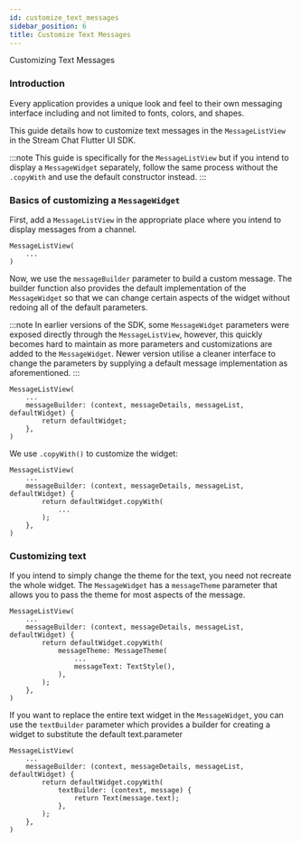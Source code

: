 ```yaml
---
id: customize_text_messages
sidebar_position: 6
title: Customize Text Messages
---
```


Customizing Text Messages

### Introduction

Every application provides a unique look and feel to their own messaging interface including and not
limited to fonts, colors, and shapes.

This guide details how to customize text messages in the `MessageListView` in the Stream Chat Flutter
UI SDK.

:::note
This guide is specifically for the `MessageListView` but if you intend to display a `MessageWidget`
separately, follow the same process without the `.copyWith` and use the default constructor instead.
:::

### Basics of customizing a `MessageWidget`

First, add a `MessageListView` in the appropriate place where you intend to display messages from a
channel.

```
MessageListView(
    ...
)
```

Now, we use the `messageBuilder` parameter to build a custom message. The builder function also provides
the default implementation of the `MessageWidget` so that we can change certain aspects of the widget
without redoing all of the default parameters.

:::note
In earlier versions of the SDK, some `MessageWidget` parameters were exposed directly through the `MessageListView`,
however, this quickly becomes hard to maintain as more parameters and customizations are added to the
`MessageWidget`. Newer version utilise a cleaner interface to change the parameters by supplying a
default message implementation as aforementioned.
:::

```
MessageListView(
    ...
    messageBuilder: (context, messageDetails, messageList, defaultWidget) {
        return defaultWidget;
    },
)
```

We use `.copyWith()` to customize the widget:

```
MessageListView(
    ...
    messageBuilder: (context, messageDetails, messageList, defaultWidget) {
        return defaultWidget.copyWith(
            ...
        );
    },
)
```

### Customizing text

If you intend to simply change the theme for the text, you need not recreate the whole widget. The
`MessageWidget` has a `messageTheme` parameter that allows you to pass the theme for most aspects
of the message.

```
MessageListView(
    ...
    messageBuilder: (context, messageDetails, messageList, defaultWidget) {
        return defaultWidget.copyWith(
            messageTheme: MessageTheme(
                ...
                messageText: TextStyle(),
            ),
        );
    },
)
```

If you want to replace the entire text widget in the `MessageWidget`, you can use the `textBuilder`
parameter which provides a builder for creating a widget to substitute the default text.parameter

```
MessageListView(
    ...
    messageBuilder: (context, messageDetails, messageList, defaultWidget) {
        return defaultWidget.copyWith(
            textBuilder: (context, message) {
                return Text(message.text);
            },
        );
    },
)
```